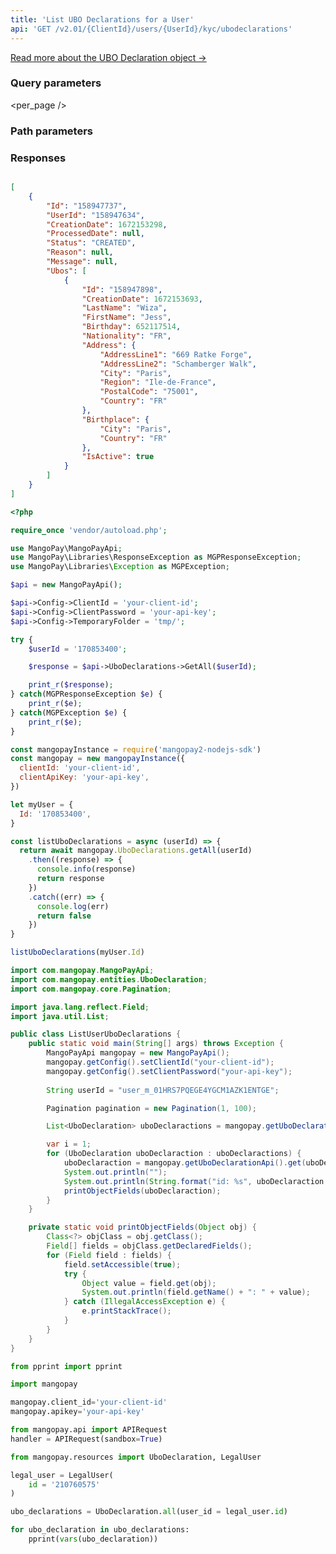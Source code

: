 ```yaml
---
title: 'List UBO Declarations for a User'  
api: 'GET /v2.01/{ClientId}/users/{UserId}/kyc/ubodeclarations'  
---
```



[Read more about the UBO Declaration object →](/api-reference/ubo-declarations/ubo-declaration-object) 

### Query parameters  

<page />  

<per_page />  

<Sort />  

### Path parameters  

<UserId />  

### Responses  

<AccordionGroup><Accordion title="200">  

<IdResponse />  

<UserId2Response />  

<CreationDateResponse />  

<ProcessDateResponse />  

<Status11Response />  

<ReasonResponse />  

<MessageResponse />  

<UbosResponse /></Accordion></AccordionGroup>  

<ResponseExample>  

```json 200  

[
    {
        "Id": "158947737",
        "UserId": "158947634",
        "CreationDate": 1672153298,
        "ProcessedDate": null,
        "Status": "CREATED",
        "Reason": null,
        "Message": null,
        "Ubos": [
            {
                "Id": "158947898",
                "CreationDate": 1672153693,
                "LastName": "Wiza",
                "FirstName": "Jess",
                "Birthday": 652117514,
                "Nationality": "FR",
                "Address": {
                    "AddressLine1": "669 Ratke Forge",
                    "AddressLine2": "Schamberger Walk",
                    "City": "Paris",
                    "Region": "Ile-de-France",
                    "PostalCode": "75001",
                    "Country": "FR"
                },
                "Birthplace": {
                    "City": "Paris",
                    "Country": "FR"
                },
                "IsActive": true
            }
        ]
    }
]  

 ```  

</ResponseExample>  

<RequestExample>  
  
```php PHP  
<?php 

require_once 'vendor/autoload.php';

use MangoPay\MangoPayApi;
use MangoPay\Libraries\ResponseException as MGPResponseException;
use MangoPay\Libraries\Exception as MGPException;

$api = new MangoPayApi();

$api->Config->ClientId = 'your-client-id';
$api->Config->ClientPassword = 'your-api-key';
$api->Config->TemporaryFolder = 'tmp/';

try {
    $userId = '170853400';

    $response = $api->UboDeclarations->GetAll($userId);

    print_r($response);
} catch(MGPResponseException $e) {
    print_r($e);
} catch(MGPException $e) {
    print_r($e);
}  
```  

  
```javascript NodeJS  
const mangopayInstance = require('mangopay2-nodejs-sdk')
const mangopay = new mangopayInstance({
  clientId: 'your-client-id',
  clientApiKey: 'your-api-key',
})

let myUser = {
  Id: '170853400',
}

const listUboDeclarations = async (userId) => {
  return await mangopay.UboDeclarations.getAll(userId)
    .then((response) => {
      console.info(response)
      return response
    })
    .catch((err) => {
      console.log(err)
      return false
    })
}

listUboDeclarations(myUser.Id)  
```  

```java Java
import com.mangopay.MangoPayApi;
import com.mangopay.entities.UboDeclaration;
import com.mangopay.core.Pagination;

import java.lang.reflect.Field;
import java.util.List;

public class ListUserUboDeclarations {
    public static void main(String[] args) throws Exception {
        MangoPayApi mangopay = new MangoPayApi();
        mangopay.getConfig().setClientId("your-client-id");
        mangopay.getConfig().setClientPassword("your-api-key");
        
        String userId = "user_m_01HRS7PQEGE4YGCM1AZK1ENTGE";

        Pagination pagination = new Pagination(1, 100);

        List<UboDeclaration> uboDeclaractions = mangopay.getUboDeclarationApi().getAll(userId, pagination, null);

        var i = 1;
        for (UboDeclaration uboDeclaraction : uboDeclaractions) {
            uboDeclaraction = mangopay.getUboDeclarationApi().get(uboDeclaraction.getId());
            System.out.println("");
            System.out.println(String.format("id: %s", uboDeclaraction.getId()));
            printObjectFields(uboDeclaraction);
        }
    }

    private static void printObjectFields(Object obj) {
        Class<?> objClass = obj.getClass();
        Field[] fields = objClass.getDeclaredFields();
        for (Field field : fields) {
            field.setAccessible(true);
            try {
                Object value = field.get(obj);
                System.out.println(field.getName() + ": " + value);
            } catch (IllegalAccessException e) {
                e.printStackTrace();
            }
        }
    }
}
```
  
```python Python  
from pprint import pprint

import mangopay

mangopay.client_id='your-client-id'
mangopay.apikey='your-api-key'

from mangopay.api import APIRequest
handler = APIRequest(sandbox=True)

from mangopay.resources import UboDeclaration, LegalUser

legal_user = LegalUser(
    id = '210760575'  
)

ubo_declarations = UboDeclaration.all(user_id = legal_user.id)

for ubo_declaration in ubo_declarations:
    pprint(vars(ubo_declaration))  
```  

  
</RequestExample>